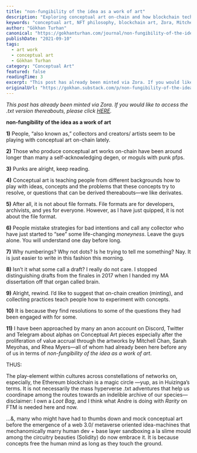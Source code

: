 ```yaml
---
title: "non-fungibility of the idea as a work of art"
description: "Exploring conceptual art on-chain and how blockchain technology teaches people to experiment with ideas and concepts. Available as minted NFT on Zora."
keywords: "conceptual art, NFT philosophy, blockchain art, Zora, Mitchell Chan, Sarah Meyohas, Rhea Myers, digital art, crypto art, non-fungible tokens, on-chain art"
author: "Gökhan Turhan"
canonical: "https://gokhanturhan.com/journal/non-fungibility-of-the-idea-as-a-work-of-art/"
publishDate: "2021-09-10"
tags: 
  - art work
  - conceptual art
  - Gökhan Turhan
category: "Conceptual Art"
featured: false
readingTime: 3
excerpt: "This post has already been minted via Zora. If you would like to access the .txt version thereabouts, please click HERE non-fungibility of the idea as a work of art 1..."
originalUrl: "https://gokhan.substack.com/p/non-fungibility-of-the-idea-as-a-work-of-art"
---
```


*This post has already been minted via Zora. If you would like to access the .txt version thereabouts, please click [HERE](https://zora.co/gokhan/4804).*

**non-fungibility of the idea as a work of art**

**1)** People, “also known as,” collectors and creators/ artists seem to be playing with conceptual art on-chain lately.

**2)** Those who produce conceptual art works on-chain have been around longer than many a self-acknowledging degen, or moguls with punk pfps.

**3)** Punks are alright, keep reading.

**4)** Conceptual art is teaching people from different backgrounds how to play with ideas, concepts and the problems that these concepts try to resolve, or questions that can be derived thereabouts—we like derivates.

**5)** After all, it is not about file formats. File formats are for developers, archivists, and yes for everyone. However, as I have just quipped, it is not about the file format.

**6)** People mistake strategies for bad intentions and call any collector who have just started to “see” some life-changing *moneyness*. Leave the guys alone. You will understand one day before long.

**7)** Why numberings? Why not dots? Is he trying to tell me something? Nay. It is just easier to write in this fashion this morning.

**8)** Isn’t it what some call a draft? I really do not care. I stopped distinguishing drafts from the finales in 2017 when I handed my MA dissertation off that organ called brain.

**9)** Alright, rewind. I’d like to suggest that on-chain creation (minting), and collecting practices teach people how to experiment with concepts.

**10)** It is because they find resolutions to some of the questions they had been engaged with for some.

**11)** I have been approached by many an anon account on Discord, Twitter and Telegram about alphas on Conceptual Art pieces especially after the proliferation of value accrual through the artworks by Mitchell Chan, Sarah Meyohas, and Rhea Myers—all of whom had already been here before any of us in terms of *non-fungibility of the idea as a work of art*.

THUS:

 The play-element within cultures across constellations of networks on, especially, the Ethereum blockchain is a magic circle —yup, as in Huizinga’s terms. It is not necessarily the mass hyperverse .txt adventures that help us coordinape among the routes towards an indelible archive of our species—disclaimer: I own a *Loot Bag*, and I think what Andre is doing with *Rarity* on FTM is needed here and now.

…&, many who might have had to thumbs down and mock conceptual art before the emergence of a web 3.0/ metaverse oriented idea-machines that mechanomically marry human dev + base layer sandboxing a la slime mould among the circuitry beauties (Solidity) do now embrace it. It is because concepts free the human mind as long as they touch the ground.